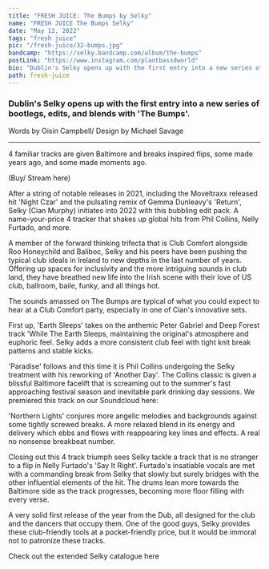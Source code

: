 ---
title: "FRESH JUICE: The Bumps by Selky"
name: "FRESH JUICE The Bumps Selky"
date: "May 12, 2022"
tags: "fresh juice"
pic: "/fresh-juice/32-bumps.jpg"
bandcamp: "https://selky.bandcamp.com/album/the-bumps"
postLink: "https://www.instagram.com/plantbassdworld"
bio: "Dublin's Selky opens up with the first entry into a new series of bootlegs, edits, and blends with ‘The Bumps'"
path: fresh-juice
---

### Dublin's Selky opens up with the first entry into a new series of bootlegs, edits, and blends with 'The Bumps'.

<p className="smallText">Words by Oisín Campbell/ Design by Michael Savage</p>

<hr />

4 familiar tracks are given Baltimore and breaks inspired flips, some made years ago, and some made moments ago.

<BandCamp src="album=2578201922" />

(Buy/ Stream here) <HoverLink url="selky.bandcamp.com/album/the-bumps" external />

After a string of notable releases in 2021, including the Moveltraxx released hit 'Night Czar' and the pulsating remix of Gemma Dunleavy's 'Return', Selky (Cian Murphy) initiates into 2022 with this bubbling edit pack. A name-your-price 4 tracker that shakes up global hits from Phil Collins, Nelly Furtado, and more.

A member of the forward thinking trifecta that is Club Comfort alongside Roo Honeychild and Baliboc, Selky and his peers have been pushing the typical club ideals in Ireland to new depths in the last number of years. Offering up spaces for inclusivity and the more intriguing sounds in club land, they have breathed new life into the Irish scene with their love of US club, ballroom, baile, funky, and all things hot.

The sounds amassed on The Bumps are typical of what you could expect to hear at a Club Comfort party, especially in one of Cian's innovative sets.

First up, 'Earth Sleeps' takes on the anthemic Peter Gabriel and Deep Forest track 'While The Earth Sleeps, maintaining the original's atmosphere and euphoric feel. Selky adds a more consistent club feel with tight knit break patterns and stable kicks.

'Paradise' follows and this time it is Phil Collins undergoing the Selky treatment with his reworking of 'Another Day'. The Collins classic is given a blissful Baltimore facelift that is screaming out to the summer's fast approaching festival season and inevitable park drinking day sessions. We premiered this track on our Soundcloud here: <HoverLink url="soundcloud.com/plantbassdworld/plant-bassd-premiere-selky-paradise-the-bumps-ep" name="Plant Bassd Premiere: Selky - Paradise" external />

<Picture src="/fresh-juice/32-selky.png" alt="selky cover art" size={1200} />

'Northern Lights' conjures more angelic melodies and backgrounds against some tightly screwed breaks. A more relaxed blend in its energy and delivery which ebbs and flows with reappearing key lines and effects. A real no nonsense breakbeat number.

Closing out this 4 track triumph sees Selky tackle a track that is no stranger to a flip in Nelly Furtado's 'Say It Right'. Furtado's insatiable vocals are met with a commanding break from Selky that slowly but surely bridges with the other influential elements of the hit. The drums lean more towards the Baltimore side as the track progresses, becoming more floor filling with every verse.

A very solid first release of the year from the Dub, all designed for the club and the dancers that occupy them. One of the good guys, Selky provides these club-friendly tools at a pocket-friendly price, but it would be immoral not to patronize these tracks.

Check out the extended Selky catalogue here <HoverLink url="selky.bandcamp.com/" external />
